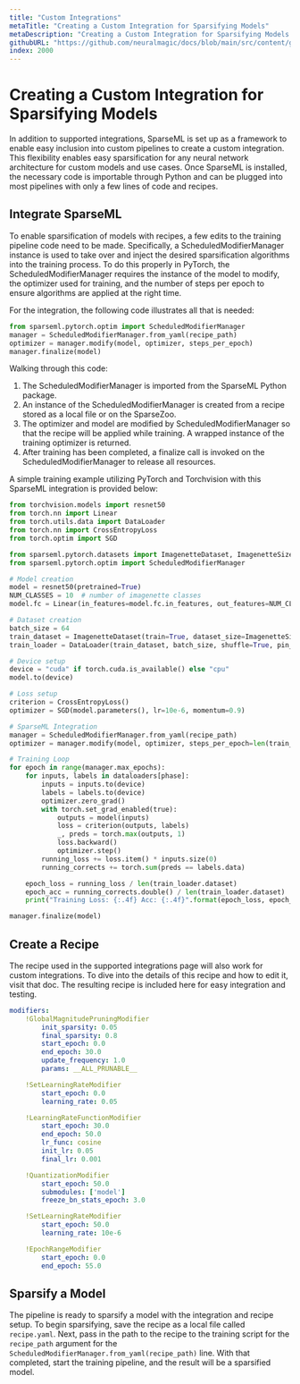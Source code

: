 ```yaml
---
title: "Custom Integrations"
metaTitle: "Creating a Custom Integration for Sparsifying Models"
metaDescription: "Creating a Custom Integration for Sparsifying Models with SparseML for smaller, faster, and cheaper model inferences in deployment"
githubURL: "https://github.com/neuralmagic/docs/blob/main/src/content/get-started/sparsify-a-model/custom-integrations.mdx"
index: 2000
---
```


# Creating a Custom Integration for Sparsifying Models

In addition to supported integrations, SparseML is set up as a framework to enable easy inclusion into custom pipelines to create a custom integration.
This flexibility enables easy sparsification for any neural network architecture for custom models and use cases.
Once SparseML is installed, the necessary code is importable through Python and can be plugged into most pipelines with only a few lines of code and recipes.

## Integrate SparseML

To enable sparsification of models with recipes, a few edits to the training pipeline code need to be made.
Specifically, a ScheduledModifierManager instance is used to take over and inject the desired sparsification algorithms into the training process.
To do this properly in PyTorch, the ScheduledModifierManager requires the instance of the model to modify, the optimizer used for training, and the number of steps per epoch to ensure algorithms are applied at the right time.

For the integration, the following code illustrates all that is needed:
```Python
from sparseml.pytorch.optim import ScheduledModifierManager
manager = ScheduledModifierManager.from_yaml(recipe_path)
optimizer = manager.modify(model, optimizer, steps_per_epoch)
manager.finalize(model)
```
Walking through this code:
1. The ScheduledModifierManager is imported from the SparseML Python package.
2. An instance of the ScheduledModifierManager is created from a recipe stored as a local file or on the SparseZoo.
3. The optimizer and model are modified by ScheduledModifierManager so that the recipe will be applied while training.
A wrapped instance of the training optimizer is returned.
4. After training has been completed, a finalize call is invoked on the ScheduledModifierManager to release all resources.

A simple training example utilizing PyTorch and Torchvision with this SparseML integration is provided below:
```Python
from torchvision.models import resnet50
from torch.nn import Linear
from torch.utils.data import DataLoader
from torch.nn import CrossEntropyLoss
from torch.optim import SGD

from sparseml.pytorch.datasets import ImagenetteDataset, ImagenetteSize
from sparseml.pytorch.optim import ScheduledModifierManager

# Model creation
model = resnet50(pretrained=True)
NUM_CLASSES = 10  # number of imagenette classes
model.fc = Linear(in_features=model.fc.in_features, out_features=NUM_CLASSES, bias=True)

# Dataset creation
batch_size = 64
train_dataset = ImagenetteDataset(train=True, dataset_size=ImagenetteSize.s320, image_size=224)
train_loader = DataLoader(train_dataset, batch_size, shuffle=True, pin_memory=True, num_workers=8)

# Device setup
device = "cuda" if torch.cuda.is_available() else "cpu"
model.to(device)

# Loss setup
criterion = CrossEntropyLoss()
optimizer = SGD(model.parameters(), lr=10e-6, momentum=0.9)

# SparseML Integration
manager = ScheduledModifierManager.from_yaml(recipe_path)
optimizer = manager.modify(model, optimizer, steps_per_epoch=len(train_loader))

# Training Loop
for epoch in range(manager.max_epochs):
    for inputs, labels in dataloaders[phase]:
        inputs = inputs.to(device)
        labels = labels.to(device)
        optimizer.zero_grad()
        with torch.set_grad_enabled(true):
            outputs = model(inputs)
            loss = criterion(outputs, labels)
            _, preds = torch.max(outputs, 1)
            loss.backward()
            optimizer.step()
        running_loss += loss.item() * inputs.size(0)
        running_corrects += torch.sum(preds == labels.data)

    epoch_loss = running_loss / len(train_loader.dataset)
    epoch_acc = running_corrects.double() / len(train_loader.dataset)
    print("Training Loss: {:.4f} Acc: {:.4f}".format(epoch_loss, epoch_acc))

manager.finalize(model)
```

## Create a Recipe

The recipe used in the supported integrations page will also work for custom integrations.
To dive into the details of this recipe and how to edit it, visit that doc.
The resulting recipe is included here for easy integration and testing.

```yaml
modifiers:
    !GlobalMagnitudePruningModifier
        init_sparsity: 0.05
        final_sparsity: 0.8
        start_epoch: 0.0
        end_epoch: 30.0
        update_frequency: 1.0
        params: __ALL_PRUNABLE__

    !SetLearningRateModifier
        start_epoch: 0.0
        learning_rate: 0.05

    !LearningRateFunctionModifier
        start_epoch: 30.0
        end_epoch: 50.0
        lr_func: cosine
        init_lr: 0.05
        final_lr: 0.001

    !QuantizationModifier
        start_epoch: 50.0
        submodules: ['model']
        freeze_bn_stats_epoch: 3.0

    !SetLearningRateModifier
        start_epoch: 50.0
        learning_rate: 10e-6

    !EpochRangeModifier
        start_epoch: 0.0
        end_epoch: 55.0
```

## Sparsify a Model

The pipeline is ready to sparsify a model with the integration and recipe setup.
To begin sparsifying, save the recipe as a local file called `recipe.yaml`.
Next, pass in the path to the recipe to the training script for the `recipe_path` argument for the `ScheduledModifierManager.from_yaml(recipe_path)` line.
With that completed, start the training pipeline, and the result will be a sparsified model.
